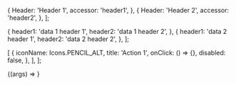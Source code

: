 
<Meta title="Components/SelectionTable" />

  {
    Header: 'Header 1',
    accessor: 'header1',
  },
  {
    Header: 'Header 2',
    accessor: 'header2',
  },
];

  {
    header1: 'data 1 header 1',
    header2: 'data 1 header 2',
  },
  {
    header1: 'data 2 header 1',
    header2: 'data 2 header 2',
  },
];

  [
    {
      iconName: Icons.PENCIL_ALT,
      title: 'Action 1',
      onClick: () => {},
      disabled: false,
    },
  ],
];

<Canvas>
  <Story
    args={{
      columns,
      data,
      actions,
    }}
    argTypes={{
      onSelectionChanged: { action: 'onSelectionChanged' },
    }}
    name="Default"
  >
    {(args) => <SelectionTable {...args} />}
  </Story>
</Canvas>

<ArgsTable story="Default" />
